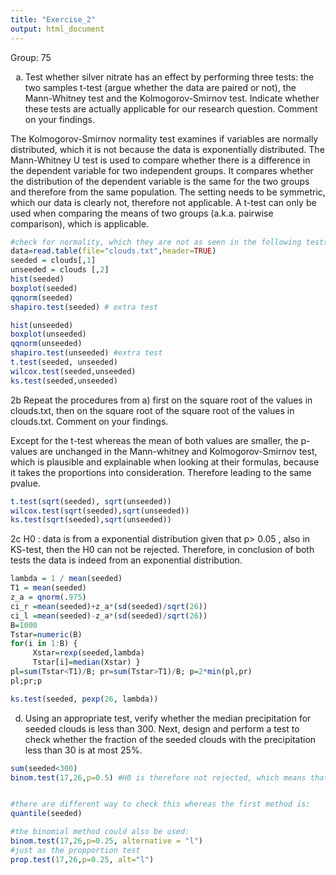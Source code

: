 ```yaml
---
title: "Exercise_2"
output: html_document
---
```


Group: 75

a)  Test whether silver nitrate has an effect by performing three tests: the two samples t-test (argue whether the data are paired or not), the Mann-Whitney test and the Kolmogorov-Smirnov test. Indicate whether these tests are actually applicable for our research question. Comment on your findings.

The Kolmogorov-Smirnov normality test examines if variables are normally distributed, which it is not because the data is exponentially distributed. The Mann-Whitney U test is used to compare whether there is a difference in the dependent variable for two independent groups. It compares whether the distribution of the dependent variable is the same for the two groups and therefore from the same population. The setting needs to be symmetric, which our data is clearly not, therefore not applicable. A t-test can only be used when comparing the means of two groups (a.k.a. pairwise comparison), which is applicable.

```r
#check for normality, which they are not as seen in the following tests
data=read.table(file="clouds.txt",header=TRUE)
seeded = clouds[,1]
unseeded = clouds [,2]
hist(seeded)
boxplot(seeded)
qqnorm(seeded)
shapiro.test(seeded) # extra test

hist(unseeded)
boxplot(unseeded)
qqnorm(unseeded)
shapiro.test(unseeded) #extra test
t.test(seeded, unseeded)
wilcox.test(seeded,unseeded)
ks.test(seeded,unseeded)
```

2b Repeat the procedures from a) first on the square root of the values in clouds.txt, then on the square root of the square root of the values in clouds.txt. Comment on your findings.

Except for the t-test whereas the mean of both values are smaller, the p-values are unchanged in the Mann-whitney and Kolmogorov-Smirnov test, which is plausible and explainable when looking at their formulas, because it takes the proportions into consideration. Therefore leading to the same pvalue.

```r
t.test(sqrt(seeded), sqrt(unseeded))
wilcox.test(sqrt(seeded),sqrt(unseeded))
ks.test(sqrt(seeded),sqrt(unseeded))
```

2c H0 : data is from a exponential distribution given that p\> 0.05 , also in KS-test, then the H0 can not be rejected. Therefore, in conclusion of both tests the data is indeed from an exponential distribution.

```r
lambda = 1 / mean(seeded)
T1 = mean(seeded)
z_a = qnorm(.975)
ci_r =mean(seeded)+z_a*(sd(seeded)/sqrt(26))
ci_l =mean(seeded)-z_a*(sd(seeded)/sqrt(26))
B=1000
Tstar=numeric(B)
for(i in 1:B) {
     Xstar=rexp(seeded,lambda)
     Tstar[i]=median(Xstar) }
pl=sum(Tstar<T1)/B; pr=sum(Tstar>T1)/B; p=2*min(pl,pr)
pl;pr;p

ks.test(seeded, pexp(26, lambda))

```

d)  Using an appropriate test, verify whether the median precipitation for seeded clouds is less than 300. Next, design and perform a test to check whether the fraction of the seeded clouds with the precipitation less than 30 is at most 25%.

```r
sum(seeded<300) 
binom.test(17,26,p=0.5) #H0 is therefore not rejected, which means that at the median  precipitation for seeded clouds is less than 300 is indeed at the given median.  


#there are different way to check this whereas the first method is:
quantile(seeded)

#the binomial method could also be used: 
binom.test(17,26,p=0.25, alternative = "l")
#just as the propportion test
prop.test(17,26,p=0.25, alt="l")
```
